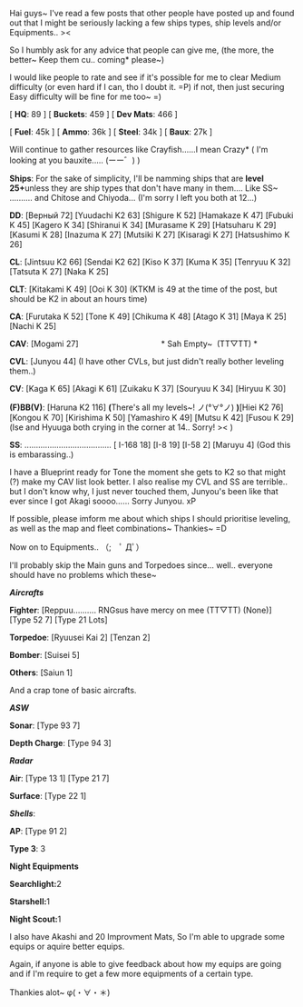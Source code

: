 
Hai guys~ I've read a few posts that other people have posted up and found out that I might be seriously lacking a few ships types, ship levels and/or Equipments.. ><

So I humbly ask for any advice that people can give me, (the more, the better~ Keep them cu.. coming* please~)

I would like people to rate and see if it's possible for me to clear Medium difficulty (or even hard if I can, tho I doubt it. =P) if not, then just securing Easy difficulty will be fine for me too~ =)



[ '''HQ''': 89 ] [ '''Buckets''': 459 ] [ '''Dev Mats''': 466 ]

[ '''Fuel''': 45k ] [ '''Ammo''': 36k ] [ '''Steel''': 34k ] [ '''Baux''': 27k ]

Will continue to gather resources like Crayfish......I mean Crazy* ( I'm looking at you bauxite..... (ーー゛) )



'''Ships''': For the sake of simplicity, I'll be namming ships that are '''level 25+ '''unless they are ship types that don't have many in them.... Like SS~ .......... and Chitose and Chiyoda... (I'm sorry I left you both at 12...)

'''DD''': [Верный 72] [Yuudachi K2 63] [Shigure K 52] [Hamakaze K 47] [Fubuki K 45] [Kagero K 34] [Shiranui K 34] [Murasame K 29] [Hatsuharu K 29] [Kasumi K 28] [Inazuma K 27] [Mutsiki K 27] [Kisaragi K 27] [Hatsushimo K 26]

'''CL''': [Jintsuu K2 66] [Sendai K2 62] [Kiso K 37] [Kuma K 35] [Tenryuu K 32] [Tatsuta K 27] [Naka K 25]

'''CLT''': [Kitakami K 49] [Ooi K 30] (KTKM is 49 at the time of the post, but should be K2 in about an hours time)

'''CA''': [Furutaka K 52] [Tone K 49] [Chikuma K 48] [Atago K 31] [Maya K 25] [Nachi K 25]

'''CAV''': [Mogami 27]                                     * Sah Empty~  (TT▽TT) *

'''CVL''': [Junyou 44] (I have other CVLs, but just didn't really bother leveling them..)

'''CV''': [Kaga K 65] [Akagi K 61] [Zuikaku K 37] [Souryuu K 34] [Hiryuu K 30]

'''(F)BB(V)''': [Haruna K2 116] '''( '''There's all my levels~! ノ(°∀°ノ) ''') '''[Hiei K2 76] [Kongou K 70] [Kirishima K 50] [Yamashiro K 49] [Mutsu K 42] [Fusou K 29] (Ise and Hyuuga both crying in the corner at 14.. Sorry! >< )

'''SS''': ...................................... [ I-168 18] [I-8 19] [I-58 2] [Maruyu 4] (God this is embarassing..)

I have a Blueprint ready for Tone the moment she gets to K2 so that might (?) make my CAV list look better. I also realise my CVL and SS are terrible.. but I don't know why, I just never touched them, Junyou's been like that ever since I got Akagi soooo...... Sorry Junyou. xP

If possible, please imform me about which ships I should prioritise leveling, as well as the map and fleet combinations~ Thankies~ =D



Now on to Equipments.. （;　ﾟ Дﾟ）

I'll probably skip the Main guns and Torpedoes since... well.. everyone should have no problems which these~



'''''Aircrafts'''''

'''Fighter''': [Reppuu.......... RNGsus have mercy on mee (TT▽TT) (None)] [Type 52 7] [Type 21 Lots]

'''Torpedoe''': [Ryuusei Kai 2] [Tenzan 2]

'''Bomber''': [Suisei 5]

'''Others''': [Saiun 1]

And a crap tone of basic aircrafts.



'''''ASW'''''

'''Sonar''': [Type 93 7]

'''Depth Charge''': [Type 94 3]



'''''Radar'''''

'''Air''': [Type 13 1] [Type 21 7]

'''Surface''': [Type 22 1]



'''''Shells''''':

'''AP''': [Type 91 2]

'''Type 3''': 3



'''Night Equipments'''

'''Searchlight: '''2

'''Starshell: '''1

'''Night Scout: '''1



I also have Akashi and 20 Improvment Mats, So I'm able to upgrade some equips or aquire better equips.

Again, if anyone is able to give feedback about how my equips are going and if I'm require to get a few more equipments of a certain type.



Thankies alot~ φ(・∀・＊)<ac_metadata title="Advice needed for Medium Prep~."> </ac_metadata>